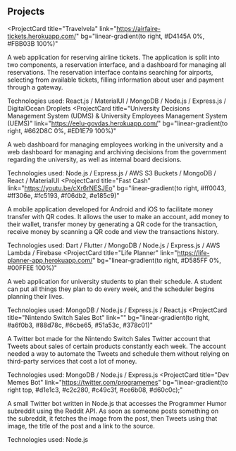 ## Projects

<ProjectCard
  title="Travelvela"
  link="https://airfaire-tickets.herokuapp.com/"
  bg="linear-gradient(to right, #D4145A 0%, #FBB03B 100%)"
>
  A web application for reserving airline tickets. The application is split into two components, a reservation interface, and a
dashboard for managing all reservations. The reservation interface contains searching for airports, selecting from available
tickets, filling information about user and payment through a gateway.

Technologies used:
React.js / MaterialUI / MongoDB / Node.js / Express.js / DigitalOcean Droplets
</ProjectCard>
<ProjectCard
  title="University Decisions Management System (UDMS) & University Employees Management System (UEMS)"
  link="https://eelu-govdas.herokuapp.com/"
  bg="linear-gradient(to right, #662D8C 0%, #ED1E79 100%)"
>
  A web dashboard for managing employees working in the university and a web dashboard for managing and archiving decisions from the government regarding the university, as well as internal
board decisions.

Technologies used:
Node.js / Express.js / AWS S3 Buckets / MongoDB / React / MaterialUI
</ProjectCard>
<ProjectCard
  title="Fast Cash"
  link="https://youtu.be/cXr6rNESJEo"
  bg="linear-gradient(to right, #ff0043, #ff306e, #fc5193, #f06db2, #e185c9)"
>
  A mobile application developed for Android and iOS to facilitate money transfer with QR codes. It allows the user to make an
account, add money to their wallet, transfer money by generating a QR code for the transaction, receive money by scanning a
QR code and view the transactions history.

Technologies used:
Dart / Flutter / MongoDB / Node.js / Express.js / AWS Lambda / Firebase
</ProjectCard>
<ProjectCard
  title="Life Planner"
  link="https://life-planner-app.herokuapp.com/"
  bg="linear-gradient(to right, #D585FF 0%, #00FFEE 100%)"
>
  A web application for university students to plan their schedule. A student can put all things they plan to do every week, and
the scheduler begins planning their lives.

Technologies used:
MongoDB / Node.js / Express.js / React.js
</ProjectCard>
<ProjectCard
  title="Nintendo Switch Sales Bot"
  link=""
  bg="linear-gradient(to right, #a6f0b3, #88d78c, #6cbe65, #51a53c, #378c01)"
>
  A Twitter bot made for the Nintendo Switch Sales Twitter account that Tweets about sales of certain products constantly each
week. The account needed a way to automate the Tweets and schedule them without relying on third-party services that cost
a lot of money.

Technologies used:
MongoDB / Node.js / Express.js
</ProjectCard>
<ProjectCard
  title="Dev Memes Bot"
  link="https://twitter.com/programemes"
  bg="linear-gradient(to right top, #d1e1c3, #c2c280, #c49c3f, #ce6b08, #d60c0c);"
>
  A small Twitter bot written in Node.js that accesses the Programmer Humor subreddit using the Reddit API. As soon as
someone posts something on the subreddit, it fetches the image from the post, then Tweets using that image, the title of the
post and a link to the source.

Technologies used:
Node.js
</ProjectCard>
